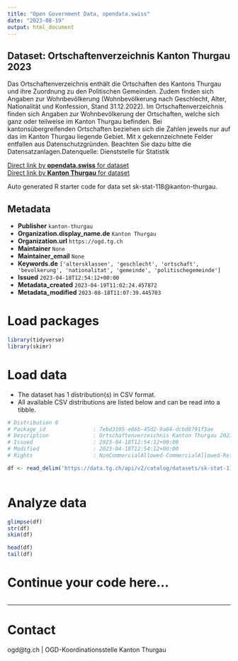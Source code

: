 ```yaml
---
title: "Open Government Data, opendata.swiss"
date: "2023-08-19"
output: html_document
---
```


## Dataset: Ortschaftenverzeichnis Kanton Thurgau 2023

Das Ortschaftenverzeichnis enthält die Ortschaften des Kantons Thurgau und ihre Zuordnung zu den Politischen Gemeinden. Zudem finden sich Angaben zur Wohnbevölkerung (Wohnbevölkerung nach Geschlecht, Alter, Nationalität und Konfession, Stand 31.12.2022).
Im Ortschaftenverzeichnis finden sich Angaben zur Wohnbevölkerung der Ortschaften, welche sich ganz oder teilweise im Kanton Thurgau befinden. Bei kantonsübergreifenden Ortschaften beziehen sich die Zahlen jeweils nur auf das im Kanton Thurgau liegende Gebiet.
Mit x gekennzeichnete Felder entfallen aus Datenschutzgründen. Beachten Sie dazu bitte die Datensatzanlagen.Datenquelle: Dienststelle für Statistik

[Direct link by **opendata.swiss** for dataset](https://opendata.swiss/de/dataset/ortschaftenverzeichnis-kanton-thurgau-2023)<br>
[Direct link by **Kanton Thurgau** for dataset](https://data.tg.ch/explore/dataset/sk-stat-118/)

Auto generated R starter code for data set sk-stat-118@kanton-thurgau.

## Metadata

- **Publisher** `kanton-thurgau`
- **Organization.display_name.de** `Kanton Thurgau`
- **Organization.url** `https://ogd.tg.ch`
- **Maintainer** `None`
- **Maintainer_email** `None`
- **Keywords.de** `['altersklassen', 'geschlecht', 'ortschaft', 'bevolkerung', 'nationalitat', 'gemeinde', 'politischegemeinde']`
- **Issued** `2023-04-18T12:54:12+00:00`
- **Metadata_created** `2023-04-19T11:02:24.457872`
- **Metadata_modified** `2023-08-18T11:07:39.445703`


# Load packages

```r

library(tidyverse)
library(skimr)

```

# Load data

-   The dataset has 1 distribution(s) in CSV format.
-   All available CSV distributions are listed below and can be read into a tibble.

```r

# Distribution 0
# Package_id               : 7ebd3195-e66b-45d2-9a84-dcbd8791f3ae
# Description              : Ortschaftenverzeichnis Kanton Thurgau 2023 (csv)
# Issued                   : 2023-04-18T12:54:12+00:00
# Modified                 : 2023-04-18T12:54:12+00:00
# Rights                   : NonCommercialAllowed-CommercialAllowed-ReferenceRequired

df <- read_delim('https://data.tg.ch/api/v2/catalog/datasets/sk-stat-118/exports/csv')



```

# Analyze data

```r

glimpse(df)
str(df)
skim(df)

head(df)
tail(df)

```

# Continue your code here...

```r

```

------------------------------------------------------------------------

# Contact

ogd@tg.ch | OGD-Koordinationsstelle Kanton Thurgau

